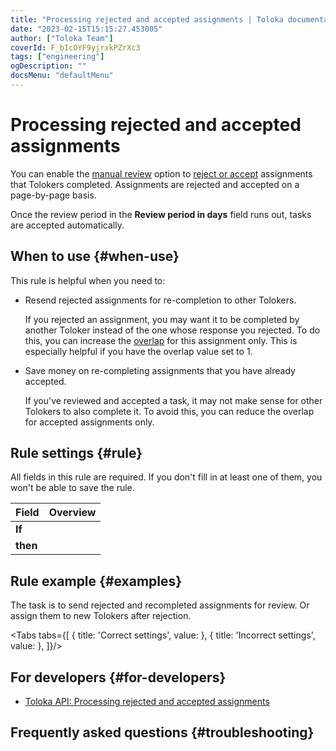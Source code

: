 ```yaml
---
title: "Processing rejected and accepted assignments | Toloka documentation"
date: "2023-02-15T15:15:27.453005"
author: ["Toloka Team"]
coverId: F_bIcOYF9yjrxkPZrXc3
tags: ["engineering"]
ogDescription: ""
docsMenu: "defaultMenu"
---
```



# Processing rejected and accepted assignments

You can enable the [manual review](/docs/guide/offline-accept) option to [reject or accept](/docs/guide/accept) assignments that Tolokers completed. Assignments are rejected and accepted on a page-by-page basis.

<Note mode="note" title="Note">

Once the review period in the **Review period in days** field runs out, tasks are accepted automatically.

</Note>

## When to use {#when-use}

This rule is helpful when you need to:
- Resend rejected assignments for re-completion to other Tolokers.

    If you rejected an assignment, you may want it to be completed by another Toloker instead of the one whose response you rejected. To do this, you can increase the [overlap](/docs/glossary#overlap) for this assignment only. This is especially helpful if you have the overlap value set to 1.

- Save money on re-completing assignments that you have already accepted.

    If you've reviewed and accepted a task, it may not make sense for other Tolokers to also complete it. To avoid this, you can reduce the overlap for accepted assignments only.

## Rule settings {#rule}

<Note mode="warning" title="Warning">

All fields in this rule are required. If you don't fill in at least one of them, you won't be able to save the rule.

</Note>

**Field**  | **Overview**
----- | -----
**If** | <ReassessmentAfterAcceptingTable1/>
**then** | <ReassessmentAfterAcceptingTable2/>

## Rule example {#examples}

The task is to send rejected and recompleted assignments for review. Or assign them to new Tolokers after rejection.

<Tabs tabs={[
  { title: 'Correct settings', value: <ReassessmentAfterAcceptingList1/> },
  { title: 'Incorrect settings', value: <ReassessmentAfterAcceptingList2/> },
]}/>

## For developers {#for-developers}

- [Toloka API: Processing rejected and accepted assignments](/docs/api/reassessment)

## Frequently asked questions {#troubleshooting}

<FaqOverlap/>

<FaqChangeOverlap/>

<ContactGuideSupport/>
